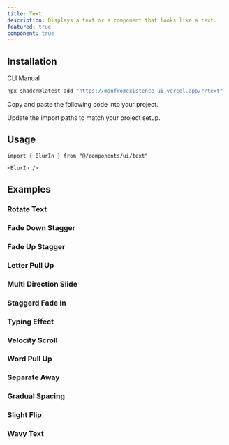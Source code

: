 ```yaml
---
title: Text
description: Displays a text or a component that looks like a text.
featured: true
component: true
---
```


<ComponentPreview
  restart={true}
  name="blur-in"
  description="A Blurred In Text"
/>

## Installation

<Tabs defaultValue="cli">

<TabsList>
  <TabsTrigger value="cli">CLI</TabsTrigger>
  <TabsTrigger value="manual">Manual</TabsTrigger>
</TabsList>
<TabsContent value="cli">

```bash
npx shadcn@latest add "https://manfromexistence-ui.vercel.app/r/text"
```

</TabsContent>

<TabsContent value="manual">

<Steps>

<Step>Copy and paste the following code into your project.</Step>

<ComponentSource name="text" />

<Step>Update the import paths to match your project setup.</Step>

</Steps>

</TabsContent>

</Tabs>

## Usage

```tsx
import { BlurIn } from "@/components/ui/text"
```

```tsx
<BlurIn />
```

## Examples

### Rotate Text

<ComponentPreview
  restart={true}
  name="rotate-text"
  description="A rotating text"
/>

### Fade Down Stagger

<ComponentPreview
  restart={true}
  name="fade-down-stagger"
  description="A fade down stagger text"
/>

### Fade Up Stagger

<ComponentPreview
  restart={true}
  name="fade-up-stagger"
  description="A fade up stagger text"
/>

### Letter Pull Up

<ComponentPreview
  restart={true}
  name="letter-pull-up"
  description="A letter pull up text"
/>

### Multi Direction Slide

<ComponentPreview
  restart={true}
  name="multi-direction-slide"
  description="A multi direction slide text"
/>

### Staggerd Fade In

<ComponentPreview
  restart={true}
  name="staggered-fade-in"
  description="A staggered fade in text"
/>

### Typing Effect

<ComponentPreview
  restart={true}
  name="typing-effect"
  description="A typing effect text"
/>

### Velocity Scroll

<ComponentPreview
  restart={true}
  name="velocity-scroll"
  description="A velocity scroll text"
/>

### Word Pull Up

<ComponentPreview
  restart={true}
  name="word-pull-up"
  description="A word pull up text"
/>

### Separate Away

<ComponentPreview
  restart={true}
  name="separate-away"
  description="A separate away text"
/>

### Gradual Spacing

<ComponentPreview
  restart={true}
  name="gradual-spacing"
  description="A gradual spacing text"
/>

### Slight Flip

<ComponentPreview
  restart={true}
  name="slight-flip"
  description="A slight flip text"
/>

### Wavy Text

<ComponentPreview
  restart={true}
  name="wavy-text"
  description="A wavy text text"
/>
